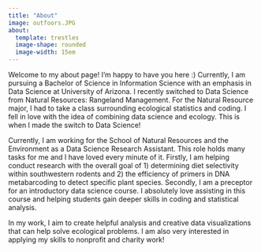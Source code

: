```yaml
---
title: "About"
image: outfoors.JPG
about: 
  template: trestles
  image-shape: rounded
  image-width: 15em
---
```


Welcome to my about page! I'm happy to have you here :) Currently, I am pursuing a Bachelor of Science in Information Science with an emphasis in Data Science at University of Arizona. I recently switched to Data Science from Natural Resources: Rangeland Management. For the Natural Resource major, I had to take a class surrounding ecological statistics and coding. I fell in love with the idea of combining data science and ecology. This is when I made the switch to Data Science!

Currently, I am working for the School of Natural Resources and the Environment as a Data Science Research Assistant. This role holds many tasks for me and I have loved every minute of it. Firstly, I am helping conduct research with the overall goal of 1) determining diet selectivity within southwestern rodents and 2) the efficiency of primers in DNA metabarcoding to detect specific plant species. Secondly, I am a preceptor for an introductory data science course. I absolutely love assisting in this course and helping students gain deeper skills in coding and statistical analysis.

In my work, I aim to create helpful analysis and creative data visualizations that can help solve ecological problems. I am also very interested in applying my skills to nonprofit and charity work!

```r

```

